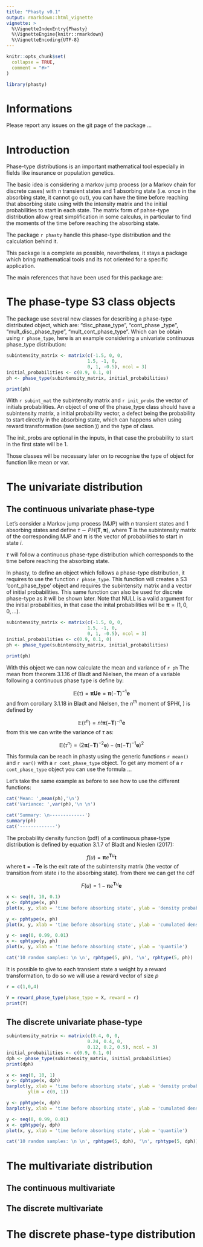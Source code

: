 ```yaml
---
title: "Phasty v0.1"
output: rmarkdown::html_vignette
vignette: >
  %\VignetteIndexEntry{Phasty}
  %\VignetteEngine{knitr::rmarkdown}
  %\VignetteEncoding{UTF-8}
---
```


```r
knitr::opts_chunk$set(
  collapse = TRUE,
  comment = "#>"
)
```

```r
library(phasty)
```

# Informations

Please report any issues on the git page of the package ...

# Introduction

Phase-type distributions is an important mathematical tool especially in fields like insurance or population genetics.

The basic idea is considering a markov jump process (or a Markov chain for discrete cases) with $n$ transient states and 1 absorbing state (i.e. once in the absorbing state, it cannot go out), you can have the time before reaching that absorbing state using with the intensity matrix and the initial probabilities to start in each state. The matrix form of pahse-type distribution allow great simplification in some calculus, in particular to find the moments of the time before reaching the absorbing state.

The package `r phasty` handle this phase-type distribution and the calculation behind it.

This package is a complete as possible, nevertheless, it stays a package which bring mathematical tools and its not oriented for a specific application. 

The main references that have been used for this package are:

# The phase-type S3 class objects

The package use several new classes for describing a phase-type distributed object, which are: "disc_phase_type", "cont_phase
_type", "mult_disc_phase_type", "mult_cont_phase_type". Which can be obtain
using `r phase_type`, here is an example considering a univariate continuous phase_type distribution:

```r
subintensity_matrix <- matrix(c(-1.5, 0, 0,
                              1.5, -1, 0,
                              0, 1, -0.5), ncol = 3)
initial_probabilities <- c(0.9, 0.1, 0)
ph <- phase_type(subintensity_matrix, initial_probabilities)

print(ph)
```

With `r subint_mat` the subintensity matrix and `r init_probs` the vector of initials probabilities. 
An object of one of the phase_type class should have a subintensity matrix, a initial probability vector, a defect being the probability to start directly in 
the absorbing state, which can happens when using reward transformation (see section \)) and the type of class.

The init_probs are optional in the inputs, in that case the probability to start in the first state will be 1.

Those classes will be necessary later on to recognise the type of object for function like mean or var.

# The univariate distribution

## The continuous univariate phase-type

Let's consider a Markov jump process (MJP) with $n$ transient states and 1 absorbing states and define $\tau \sim PH(\boldsymbol{T}, \boldsymbol{\pi})$, where $\boldsymbol{T}$ is the subintensity matrix of the corresponding MJP and $\boldsymbol{\pi}$ is the vector of probabilities to start in state $i$.

$\tau$ will follow a continuous phase-type distribution which corresponds to the time before reaching the absorbing state.

In phasty, to define an object which follows a phase-type distribution, it requires to use the function `r phase_type`. This function will creates a S3 'cont_phase_type' object and requires the subintensity matrix and a vector of initial probabilities. This same function can also be used for discrete phase-type as it will be shown later.
Note that NULL is a valid argument for the initial probabilities, in that case the inital probabilities will be $\boldsymbol{\pi} = (1,\, 0,\, 0,\, ...)$.

```r
subintensity_matrix <- matrix(c(-1.5, 0, 0,
                              1.5, -1, 0,
                              0, 1, -0.5), ncol = 3)
initial_probabilities <- c(0.9, 0.1, 0)
ph <- phase_type(subintensity_matrix, initial_probabilities)

print(ph)
```

With this object we can now calculate the mean and variance of `r ph`
The mean from theorem 3.1.16 of Bladt and Nielsen, the mean of a variable following a continuous phase type is define by:

$$
\mathbb{E} (\tau) = \boldsymbol{\pi U e} = \boldsymbol{\pi} (-\boldsymbol{T})^{-1} \boldsymbol{e}
$$
 and from corollary 3.1.18 in Bladt and Nielsen, the $n^{th}$ moment of $\tau\sim PH(\boldsymbol{T}, \boldsymbol{\pi}) is defined by  

$$
\mathbb{E} (\tau^n) = n!\boldsymbol{\pi} (-\boldsymbol{T})^{-n} \boldsymbol{e}
$$
from this we can write the variance of $\tau$ as:

$$
\mathbb{E} (\tau^n) = (2\boldsymbol{\pi} (-\boldsymbol{T})^{-2} \boldsymbol{e})
-(\boldsymbol{\pi} (-\boldsymbol{T})^{-1} \boldsymbol{e})^2
$$

This formula can be reach in phasty using the generic functions `r mean()` and `r var()` with a `r cont_phase_type` object. To get any moment of a `r cont_phase_type` object you can use the formula ... 

Let's take the same example as before to see how to use the different functions:

```r
cat('Mean: ',mean(ph),'\n')
cat('Variance: ',var(ph),'\n \n')

cat('Summary: \n-------------')
summary(ph)
cat('-------------')
```

The probability density function (pdf) of a continuous phase-type distribution is defined by equation 3.1.7 of Bladt and Nieslen (2017):

$$
f(u) = \boldsymbol{\pi}e^{\boldsymbol{T}u}\boldsymbol{t}
$$
where $\boldsymbol{t} = -\boldsymbol{T}\boldsymbol{e}$ is the exit rate of the subintensity matrix (the vector of transition from state $i$ to the absorbing state). from there we can get the cdf 

$$ 
F(u) = 1-\boldsymbol{\pi}e^{\boldsymbol{T}u}\boldsymbol{e}
$$


```r
x <- seq(0, 10, 0.1)
y <- dphtype(x, ph)
plot(x, y, xlab = 'time before absorbing state', ylab = 'density probability')

y <- pphtype(x, ph)
plot(x, y, xlab = 'time before absorbing state', ylab = 'cumulated density probability')

y <- seq(0, 0.99, 0.01)
x <- qphtype(y, ph)
plot(x, y, xlab = 'time before absorbing state', ylab = 'quantile')

cat('10 random samples: \n \n', rphtype(5, ph), '\n', rphtype(5, ph))
```


It is possible to give to each transient state a weight by a reward 
transformation, to do so we will use a reward vector of size $p$

```r
r = c(1,0,4)

Y = reward_phase_type(phase_type = X, reward = r)
print(Y)
```
## The discrete univariate phase-type

```r
subintensity_matrix <- matrix(c(0.4, 0, 0,
                              0.24, 0.4, 0,
                              0.12, 0.2, 0.5), ncol = 3)
initial_probabilities <- c(0.9, 0.1, 0)
dph <- phase_type(subintensity_matrix, initial_probabilities)
print(dph)

```

```r
x <- seq(0, 10, 1)
y <- dphtype(x, dph)
barplot(y, xlab = 'time before absorbing state', ylab = 'density probability', 
        ylim = c(0, 1))

y <- pphtype(x, dph)
barplot(y, xlab = 'time before absorbing state', ylab = 'cumulated density probability', ylim = c(0, 1))

y <- seq(0, 0.99, 0.01)
x <- qphtype(y, dph)
plot(x, y, xlab = 'time before absorbing state', ylab = 'quantile')

cat('10 random samples: \n \n', rphtype(5, dph), '\n', rphtype(5, dph))
```


# The multivariate distribution
## The continuous multivariate


## The discrete multivariate


# The discrete phase-type distribution


